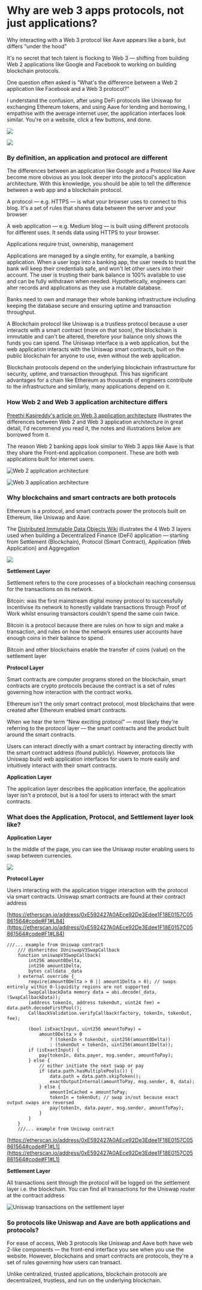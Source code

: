 # Why are web 3 apps protocols, not just applications?

Why interacting with a Web 3 protocol like Aave appears like a bank, but differs “under the hood”

It's no secret that tech talent is flocking to Web 3 — shifting from building Web 2 applications like Google and Facebook to working on building blockchain protocols.

One question often asked is “What's the difference between a Web 2 application like Facebook and a Web 3 protocol?”

I understand the confusion, after using DeFi protocols like Uniswap for exchanging Ethereum tokens, and using Aave for lending and borrowing, I empathise with the average internet user, the application interfaces look similar. You're on a website, click a few buttons, and done.

![](https://cdn-images-1.medium.com/max/2000/0*9GJmicDg-NEWLdUA)

![](https://cdn-images-1.medium.com/max/NaN/1*b31hiO4ynbDLRrXWEFF4aQ.png)

### By definition, an application and protocol are different

The differences between an application like Google and a Protocol like Aave become more obvious as you look deeper into the protocol's application architecture. With this knowledge, you should be able to tell the difference between a web app and a blockchain protocol.

A protocol — e.g. HTTPS — is what your browser uses to connect to this blog. It's a set of rules that shares data between the server and your browser

A web application — e.g. Medium blog — is built using different protocols for different uses. It sends data using HTTPS to your browser.

Applications require trust, ownership, management

Applications are managed by a single entity, for example, a banking application. When a user logs into a banking app, the user needs to trust the bank will keep their credentials safe, and won't let other users into their account. The user is trusting their bank balance is 100% available to use and can be fully withdrawn when needed. Hypothetically, engineers can alter records and applications as they use a mutable database.

Banks need to own and manage their whole banking infrastructure including keeping the database secure and ensuring uptime and transaction throughput.

A Blockchain protocol like Uniswap is a trustless protocol because a user interacts with a smart contract (more on that soon), the blockchain is immutable and can't be altered, therefore your balance only shows the funds you can spend. The Uniswap interface is a web application, but the web application interacts with the Uniswap smart contracts, built on the public blockchain for anyone to use, even without the web application.

Blockchain protocols depend on the underlying blockchain infrastructure for security, uptime, and transaction throughput. This has significant advantages for a chain like Ethereum as thousands of engineers contribute to the infrastructure and similarly, many applications depend on it.

### How Web 2 and Web 3 application architecture differs

[Preethi Kasireddy's article on Web 3 application architecture](https://www.preethikasireddy.com/post/the-architecture-of-a-web-3-0-application) illustrates the differences between Web 2 and Web 3 application architecture in great detail, I'd recommend you read it, the notes and illustrations below are borrowed from it.

The reason Web 2 banking apps look similar to Web 3 apps like Aave is that they share the Front-end application component. These are both web applications built for internet users.

![Web 2 application architecture](https://cdn-images-1.medium.com/max/2000/1*6D28NV4u5o3cCa9_5J-4dg@2x.png)

![Web 3 application architecture](https://cdn-images-1.medium.com/max/2000/1*I_3Z2UjmtSqL7VIFKMDA9A@2x.png)

### Why blockchains and smart contracts are both protocols

Ethereum is a protocol, and smart contracts power the protocols built on Ethereum, like Uniswap and Aave.

The [Distributed Immutable Data Objects Wiki](https://www.omgwiki.org/dido/doku.php?id=dido:public:ra:1.2_views:2_tech_views:defilayers) illustrates the 4 Web 3 layers used when building a Decentralized Finance (DeFi) application — starting from Settlement (Blockchain), Protocol (Smart Contract), Application (Web Application) and Aggregation

![](https://cdn-images-1.medium.com/max/2000/1*ygpgayRh9VZZVzvsLaR-Ug@2x.png)

**Settlement Layer**

Settlement refers to the core processes of a blockchain reaching consensus for the transactions on its network.

Bitcoin: was the first mainstream digital money protocol to successfully incentivise its network to honestly validate transactions through Proof of Work whilst ensuring transactors couldn't spend the same coin twice.

Bitcoin is a protocol because there are rules on how to sign and make a transaction, and rules on how the network ensures user accounts have enough coins in their balance to spend.

Bitcoin and other blockchains enable the transfer of coins (value) on the settlement layer

**Protocol Layer**

Smart contracts are computer programs stored on the blockchain, smart contracts are crypto protocols because the contract is a set of rules governing how interaction with the contract works.

Ethereum isn't the only smart contract protocol, most blockchains that were created after Ethereum enabled smart contracts.

When we hear the term “New exciting protocol” — most likely they're referring to the protocol layer — the smart contracts and the product built around the smart contracts.

Users can interact directly with a smart contract by interacting directly with the smart contract address (found publicly). However, protocols like Uniswap build web application interfaces for users to more easily and intuitively interact with their smart contracts.

**Application Layer**

The application layer describes the application interface, the application layer isn't a protocol, but is a tool for users to interact with the smart contracts.

### What does the Application, Protocol, and Settlement layer look like?

**Application Layer**

In the middle of the page, you can see the Uniswap router enabling users to swap between currencies.

![](https://cdn-images-1.medium.com/max/3200/0*PY0fgEIGQHkeBIB-)

**Protocol Layer**

Users interacting with the application trigger interaction with the protocol via smart contracts. Uniswap smart contracts are found at their contract address

[https://etherscan.io/address/0xE592427A0AEce92De3Edee1F18E0157C05861564#code#F1#L84](https://etherscan.io/address/0xE592427A0AEce92De3Edee1F18E0157C05861564#code#F1#L84)

    ///... example from Uniswap contract
        /// @inheritdoc IUniswapV3SwapCallback
        function uniswapV3SwapCallback(
            int256 amount0Delta,
            int256 amount1Delta,
            bytes calldata _data
        ) external override {
            require(amount0Delta > 0 || amount1Delta > 0); // swaps entirely within 0-liquidity regions are not supported
            SwapCallbackData memory data = abi.decode(_data, (SwapCallbackData));
            (address tokenIn, address tokenOut, uint24 fee) = data.path.decodeFirstPool();
            CallbackValidation.verifyCallback(factory, tokenIn, tokenOut, fee);

            (bool isExactInput, uint256 amountToPay) =
                amount0Delta > 0
                    ? (tokenIn < tokenOut, uint256(amount0Delta))
                    : (tokenOut < tokenIn, uint256(amount1Delta));
            if (isExactInput) {
                pay(tokenIn, data.payer, msg.sender, amountToPay);
            } else {
                // either initiate the next swap or pay
                if (data.path.hasMultiplePools()) {
                    data.path = data.path.skipToken();
                    exactOutputInternal(amountToPay, msg.sender, 0, data);
                } else {
                    amountInCached = amountToPay;
                    tokenIn = tokenOut; // swap in/out because exact output swaps are reversed
                    pay(tokenIn, data.payer, msg.sender, amountToPay);
                }
            }
        }
        ///... example from Uniswap contract

[https://etherscan.io/address/0xE592427A0AEce92De3Edee1F18E0157C05861564#code#F1#L1](https://etherscan.io/address/0xE592427A0AEce92De3Edee1F18E0157C05861564#code#F1#L1)

**Settlement Layer**

All transactions sent through the protocol will be logged on the settlement layer i.e. the blockchain. You can find all transactions for the Uniswap router at the contract address

![[Uniswap transactions](https://etherscan.io/address/0xE592427A0AEce92De3Edee1F18E0157C05861564) on the settlement layer](https://cdn-images-1.medium.com/max/4296/1*8fzaneJloNPj8m6a6z4ccQ@2x.png)

### So protocols like Uniswap and Aave are both applications and protocols?

For ease of access, Web 3 protocols like Uniswap and Aave both have web 2-like components — the front-end interface you see when you use the website. However, blockchains and smart contracts are protocols, they're a set of rules governing how users can transact.

Unlike centralized, trusted applications, blockchain protocols are decentralized, trustless, and run on the underlying blockchain.
